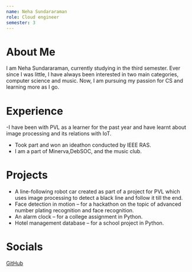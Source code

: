 ```yaml
---
name: Neha Sundararaman
role: Cloud engineer
semester: 3
---
```


# About Me

I am Neha Sundararaman, currently studying in the third semester. Ever since I was little, I have always been interested in two main categories, computer science and music. Now, I am pursuing my passion for CS and learning more as I go.

# Experience

-I have been with PVL as a learner for the past year and have learnt about image processing and its relations with IoT.
- Took part and won an ideathon conducted by IEEE RAS.
- I am a part of Minerva,DebSOC, and the music club.

# Projects

- A line-following robot car created as part of a project for PVL which uses image processing to detect a black line and follow it till the end.
- Face detection in motion – for a hackathon on the topic of advanced number plating recognition and face recognition.
- An alarm clock – for a college assignment in Python.
- Hotel management database – for a school project in Python.

# Socials

[GitHub](https://github.com/N3haS)

